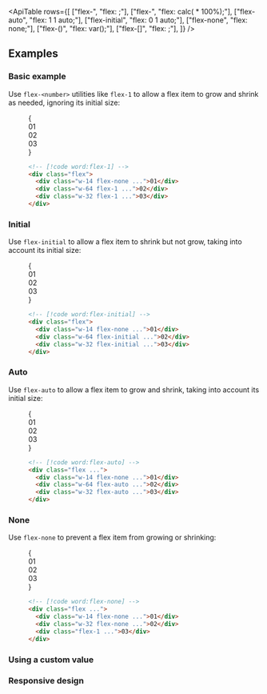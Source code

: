 

<ApiTable
  rows={[
    ["flex-<number>", "flex: <number>;"],
    ["flex-<fraction>", "flex: calc(<fraction> * 100%);"],
    ["flex-auto", "flex: 1 1 auto;"],
    ["flex-initial", "flex: 0 1 auto;"],
    ["flex-none", "flex: none;"],
    ["flex-(<custom-property>)", "flex: var(<custom-property>);"],
    ["flex-[<value>]", "flex: <value>;"],
  ]}
/>

## Examples

### Basic example

Use `flex-<number>` utilities like `flex-1` to allow a flex item to grow and shrink as needed, ignoring its initial size:

<Figure>

<Example resizable>
  {
    <div className="grid grid-cols-1">
      <Stripes border className="col-start-1 row-start-1 rounded-lg" />
      <div className="col-start-1 row-start-1 flex gap-4 rounded-lg font-mono text-sm leading-6 font-bold text-white">
        <div className="flex h-14 w-14 flex-none items-center justify-center rounded-lg bg-pink-300 p-4 dark:bg-pink-800 dark:text-pink-400">
          01
        </div>
        <div className="flex w-64 flex-1 items-center justify-center rounded-lg bg-pink-500 p-4">02</div>
        <div className="flex w-32 flex-1 items-center justify-center rounded-lg bg-pink-500 p-4">03</div>
      </div>
    </div>
  }
</Example>

```html
<!-- [!code word:flex-1] -->
<div class="flex">
  <div class="w-14 flex-none ...">01</div>
  <div class="w-64 flex-1 ...">02</div>
  <div class="w-32 flex-1 ...">03</div>
</div>
```

</Figure>

### Initial

Use `flex-initial` to allow a flex item to shrink but not grow, taking into account its initial size:

<Figure>

<Example resizable>
  {
    <div className="grid grid-cols-1">
      <Stripes border className="col-start-1 row-start-1 rounded-lg" />
      <div className="col-start-1 row-start-1 flex gap-4 rounded-lg font-mono text-sm leading-6 font-bold text-white">
        <div className="flex h-14 w-14 flex-none items-center justify-center rounded-lg bg-blue-300 p-4 dark:bg-blue-800 dark:text-blue-500">
          01
        </div>
        <div className="flex w-24 flex-initial items-center justify-center rounded-lg bg-blue-500 p-4 sm:w-64">02</div>
        <div className="flex w-14 flex-initial items-center justify-center rounded-lg bg-blue-500 p-4 sm:w-32">03</div>
      </div>
    </div>
  }
</Example>

```html
<!-- [!code word:flex-initial] -->
<div class="flex">
  <div class="w-14 flex-none ...">01</div>
  <div class="w-64 flex-initial ...">02</div>
  <div class="w-32 flex-initial ...">03</div>
</div>
```

</Figure>

### Auto

Use `flex-auto` to allow a flex item to grow and shrink, taking into account its initial size:

<Figure>

<Example resizable>
  {
    <div className="grid grid-cols-1">
      <Stripes border className="col-start-1 row-start-1 rounded-lg" />
      <div className="col-start-1 row-start-1 flex gap-4 rounded-lg font-mono text-sm leading-6 font-bold text-white">
        <div className="flex h-14 w-14 flex-none items-center justify-center rounded-lg bg-violet-300 p-4 dark:bg-violet-800 dark:text-violet-400">
          01
        </div>
        <div className="flex w-64 flex-auto items-center justify-center rounded-lg bg-violet-500 p-4">02</div>
        <div className="flex w-32 flex-auto items-center justify-center rounded-lg bg-violet-500 p-4">03</div>
      </div>
    </div>
  }
</Example>

```html
<!-- [!code word:flex-auto] -->
<div class="flex ...">
  <div class="w-14 flex-none ...">01</div>
  <div class="w-64 flex-auto ...">02</div>
  <div class="w-32 flex-auto ...">03</div>
</div>
```

</Figure>

### None

Use `flex-none` to prevent a flex item from growing or shrinking:

<Figure>

<Example resizable>
  {
    <div className="grid grid-cols-1">
      <Stripes border className="col-start-1 row-start-1 rounded-lg" />
      <div className="col-start-1 row-start-1 flex gap-4 rounded-lg font-mono text-sm leading-6 font-bold text-white">
        <div className="flex-none last:pr-8 sm:last:pr-0">
          <div className="flex h-14 w-14 items-center justify-center rounded-lg bg-indigo-500 p-4">01</div>
        </div>
        <div className="flex-none last:pr-8 sm:last:pr-0">
          <div className="flex w-32 items-center justify-center rounded-lg bg-indigo-500 p-4">02</div>
        </div>
        <div className="flex-1 last:pr-8 sm:last:pr-0">
          <div className="flex items-center justify-center rounded-lg bg-indigo-300 p-4 dark:bg-indigo-800 dark:text-indigo-400">
            03
          </div>
        </div>
      </div>
    </div>
  }
</Example>

```html
<!-- [!code word:flex-none] -->
<div class="flex ...">
  <div class="w-14 flex-none ...">01</div>
  <div class="w-32 flex-none ...">02</div>
  <div class="flex-1 ...">03</div>
</div>
```

</Figure>

### Using a custom value

<UsingACustomValue utility="flex" name="flex shorthand property" value="3_1_auto" />

### Responsive design

<ResponsiveDesign property="flex" defaultClass="flex-none" featuredClass="flex-1" />
